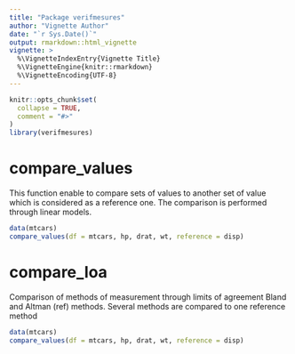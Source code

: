 ```yaml
---
title: "Package verifmesures"
author: "Vignette Author"
date: "`r Sys.Date()`"
output: rmarkdown::html_vignette
vignette: >
  %\VignetteIndexEntry{Vignette Title}
  %\VignetteEngine{knitr::rmarkdown}
  %\VignetteEncoding{UTF-8}
---
```


```r
knitr::opts_chunk$set(
  collapse = TRUE,
  comment = "#>"
)
library(verifmesures)
```


# compare_values

This function enable to compare sets of values to another set of value which is considered as a reference one. The comparison is performed through linear models.

```r
data(mtcars)
compare_values(df = mtcars, hp, drat, wt, reference = disp)
```


# compare_loa

Comparison of methods of measurement through limits of agreement Bland and Altman (ref) methods. Several methods are compared to one reference method

```r
data(mtcars)
compare_values(df = mtcars, hp, drat, wt, reference = disp)
```



